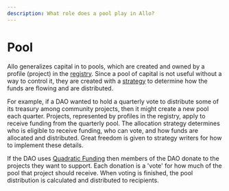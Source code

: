 ```yaml
---
description: What role does a pool play in Allo?
---
```


# Pool

Allo generalizes capital in to pools, which are created and owned by a profile (project)
in the [registry](/overview/registry). Since a pool of capital is not useful
without a way to control it, they are created with a
[strategy](/overview/allocation-strategy) to determine how the funds are
flowing and are distributed.

For example, if a DAO wanted to hold a quarterly vote to distribute some of its
treasury among community projects, then it might create a new pool each quarter.
Projects, represented by profiles in the registry, apply to receive funding
from the quarterly pool. The allocation strategy determines who is eligible to
receive funding, who can vote, and how funds are allocated and distributed.
Great freedom is given to strategy writers for how to implement these details.

If the DAO uses [Quadratic Funding](https://allo.expert/mechanisms/quadratic-funding)
then members of the DAO donate to the projects they want to support. Each donation is
a 'vote' for how much of the pool that project should receive. When voting is
finished, the pool distribution is calculated and distributed to recipients.

